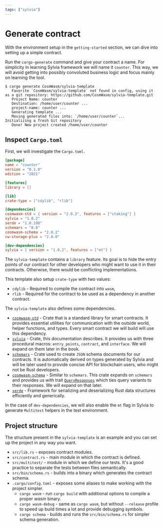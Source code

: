 ```yaml
---
tags: ["sylvia"]
---
```


# Generate contract

With the environment setup in the `getting-started` section, we can dive into setting up a simple
contract.

Run the `cargo-generate` command and give your contract a name. For simplicity in learning Sylvia
framework we will name it `counter`. This way, we will avoid getting into possibly convoluted
business logic and focus mainly on learning the tool.

```shell
$ cargo generate CosmWasm/sylvia-template
   Favorite `CosmWasm/sylvia-template` not found in config, using it as a git repository: https://github.com/CosmWasm/sylvia-template.git
   Project Name: counter
   Destination: /home/user/counter ...
   project-name: counter ...
   Generating template ...
   Moving generated files into: `/home/user/counter`...
Initializing a fresh Git repository
   Done! New project created /home/user/counter
```

## Inspect `Cargo.toml`

First, we will investigate the `Cargo.toml`.

```toml
[package]
name = "counter"
version = "0.1.0"
edition = "2021"

[features]
library = []

[lib]
crate-type = ["cdylib", "rlib"]

[dependencies]
cosmwasm-std = { version = "2.0.2", features = ["staking"] }
sylvia = "1.0.2"
serde = "1.0.198"
schemars = "0.8"
cosmwasm-schema = "2.0.2"
cw-storage-plus = "2.0.0"

[dev-dependencies]
sylvia = { version = "1.0.2", features = ["mt"] }
```

The `sylvia-template` contains a `library` feature. Its goal is to hide the entry points of our
contract for other developers who might want to use it in their contracts. Otherwise, there would be
conflicting implementations.

This template also setup `crate-type` with two values:

- `cdylib` - Required to compile the contract into `wasm`,
- `rlib` - Required for the contract to be used as a dependency in another contract.

The `sylvia-template` also defines some dependencies.

- [`cosmwasm-std`](https://docs.rs/cosmwasm-std/latest/cosmwasm_std/) - Crate that is a standard
  library for smart contracts. It provides essential utilities for communication with the outside
  world, helper functions, and types. Every smart contract we will build will use this dependency.
- [`sylvia`](https://docs.rs/sylvia/latest/sylvia/) - Crate, this documentation describes. It
  provides us with three procedural macros: `entry_points`, `contract`, and `interface`. We will
  expand on them later in the book.
- [`schemars`](https://docs.rs/schemars/latest/schemars/index.html) - Crate used to create `JSON`
  schema documents for our contracts. It is automatically derived on types generated by Sylvia and
  will be later used to provide concise API for blockchain users, who might not be Rust developers.
- [`cosmwasm-schema`](https://docs.rs/cosmwasm-schema/latest/cosmwasm_schema/) - Similar to
  `schemars`. This crate expands on `schemars` and provides us with trait
  [`QueryResponses`](https://docs.rs/cosmwasm-schema/latest/cosmwasm_schema/trait.QueryResponses.html)
  which ties query variants to their responses. We will expand on that later.
- [`serde`](https://docs.rs/serde/latest/serde/) - Framework for serializing and deserializing Rust
  data structures efficiently and generically.

In the case of `dev-dependencies`, we will also enable the `mt` flag in Sylvia to generate
`Multitest` helpers in the test environment.

## Project structure

The structure present in the `sylvia-template` is an example and you can set up the project in any
way you want.

- `src/lib.rs` - exposes contract modules.
- `src/contract.rs` - main module in which the contract is defined.
- `src/multitest/` - module in which we define our tests. It's a good practice to separate the tests
  between files semantically.
- `src/bin/schema.rs` - builds into a binary which generates the contract schema.
- `.cargo/config.toml` - exposes some aliases to make working with the project simpler.
  - `cargo wasm` - run `cargo build` with additional options to compile a proper _wasm_ binary.
  - `cargo wasm-debug` - same as `cargo wasm`, but without `--release` profile to speed up build
    times a lot and provide debugging symbols.
  - `cargo schema` - builds and runs the `src/bin/schema.rs` for simpler schema generation.
